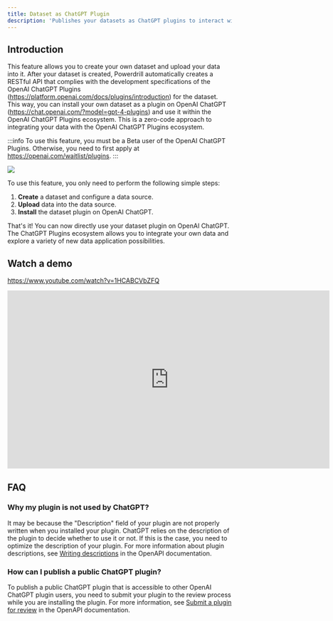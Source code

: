 ```yaml
---
title: Dataset as ChatGPT Plugin
description: 'Publishes your datasets as ChatGPT plugins to interact with the OpenAI ecosystem'
---
```


## Introduction

This feature allows you to create your own dataset and upload your data into it. After your dataset is created, Powerdrill automatically creates a RESTful API that complies with the development specifications of the OpenAI ChatGPT Plugins (https://platform.openai.com/docs/plugins/introduction) for the dataset. This way, you can install your own dataset as a plugin on OpenAI ChatGPT (https://chat.openai.com/?model=gpt-4-plugins) and use it within the OpenAI ChatGPT Plugins ecosystem. This is a zero-code approach to integrating your data with the OpenAI ChatGPT Plugins ecosystem.

:::info
To use this feature, you must be a Beta user of the OpenAI ChatGPT Plugins. Otherwise, you need to first apply at https://openai.com/waitlist/plugins.
:::


<Frame>
  <img src="/images/dataset_chatgpt_plugin.drawio.png" style={{ borderRadius: '0.5rem' }} />
</Frame>

To use this feature, you only need to perform the following simple steps:

1. **Create** a dataset and configure a data source.
2. **Upload** data into the data source.
3. **Install** the dataset plugin on OpenAI ChatGPT.

That's it! You can now directly use your dataset plugin on OpenAI ChatGPT. The ChatGPT Plugins ecosystem allows you to integrate your own data and explore a variety of new data application possibilities.

## Watch a demo

https://www.youtube.com/watch?v=1HCABCVbZFQ

<iframe width="724" height="400" src="https://www.youtube.com/embed/1HCABCVbZFQ" title="Dataset as ChatGPT plugin - https://powerdrill.ai" frameborder="0" allow="accelerometer; autoplay; clipboard-write; encrypted-media; gyroscope; picture-in-picture; web-share" allowfullscreen></iframe>

## FAQ

### Why my plugin is not used by ChatGPT?

It may be because the "Description" field of your plugin are not properly written when you installed your plugin. ChatGPT relies on the description of the plugin to decide whether to use it or not. If this is the case, you need to optimize the description of your plugin. For more information about plugin descriptions, see [Writing descriptions](https://platform.openai.com/docs/plugins/getting-started/writing-descriptions) in the OpenAPI documentation.

### How can I publish a public ChatGPT plugin?

To publish a public ChatGPT plugin that is accessible to other OpenAI ChatGPT plugin users, you need to submit your plugin to the review process while you are installing the plugin. For more information, see [Submit a plugin for review](https://platform.openai.com/docs/plugins/review/submit-a-plugin-for-review) in the OpenAPI documentation.